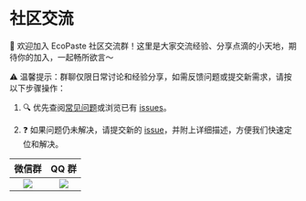 # 社区交流

🎉 欢迎加入 EcoPaste 社区交流群！这里是大家交流经验、分享点滴的小天地，期待你的加入，一起畅所欲言～

⚠️ 温馨提示：群聊仅限日常讨论和经验分享，如需反馈问题或提交新需求，请按以下步骤操作：

1. 🔍 优先查阅[常见问题](/problem/macos/damage)或浏览已有 [issues](https://github.com/EcoPasteHub/EcoPaste/issues)。

2. ❓ 如果问题仍未解决，请提交新的 [issue](https://github.com/EcoPasteHub/EcoPaste/issues/new/choose)，并附上详细描述，方便我们快速定位和解决。

|                               微信群                                |                              QQ 群                              |
| :-----------------------------------------------------------------: | :-------------------------------------------------------------: |
| <Image src="/community/wechat-group-light.png" className="w-2/3" /> | <Image src="/community/qq-group-light.png" className="w-2/3" /> |
